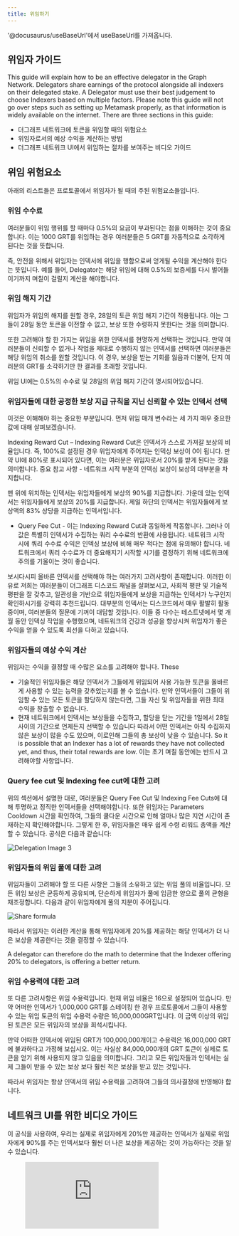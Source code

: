 ```yaml
---
title: 위임하기
---
```


'@docusaurus/useBaseUrl'에서 useBaseUrl를 가져옵니다.

## 위임자 가이드

This guide will explain how to be an effective delegator in the Graph Network. Delegators share earnings of the protocol alongside all indexers on their delegated stake. A Delegator must use their best judgement to choose Indexers based on multiple factors. Please note this guide will not go over steps such as setting up Metamask properly, as that information is widely available on the internet. There are three sections in this guide:

- 더그래프 네트워크에 토큰을 위임할 때의 위험요소
- 위임자로서의 예상 수익을 계산하는 방법
- 더그래프 네트워크 UI에서 위임하는 절차를 보여주는 비디오 가이드

## 위임 위험요소

아래의 리스트들은 프로토콜에서 위임자가 될 때의 주된 위험요소들입니다.

### 위임 수수료

여러분들이 위임 행위를 할 때마다 0.5%의 요금이 부과된다는 점을 이해하는 것이 중요합니다. 이는 1000 GRT를 위임하는 경우 여러분들은 5 GRT를 자동적으로 소각하게 된다는 것을 뜻합니다.

즉, 안전을 위해서 위임자는 인덱서에 위임을 행함으로써 얻게될 수익을 계산해야 한다는 뜻입니다. 예를 들어, Delegator는 해당 위임에 대해 0.5%의 보증세를 다시 벌어들이기까지 며칠이 걸릴지 계산을 해야합니다.

### 위임 해지 기간

위임자가 위임의 해지를 원할 경우, 28일의 토큰 위임 해지 기간이 적용됩니다. 이는 그들이 28일 동안 토큰을 이전할 수 없고, 보상 또한 수령하지 못한다는 것을 의미합니다.

또한 고려해야 할 한 가지는 위임을 위한 인덱서를 현명하게 선택하는 것입니다. 만약 여러분들이 신뢰할 수 없거나 작업을 제대로 수행하지 않는 인덱서를 선택하면 여러분들은 해당 위임의 취소를 원할 것입니다. 이 경우, 보상을 받는 기회를 잃음과 더불어, 단지 여러분의 GRT를 소각하기만 한 결과를 초래할 것입니다.

<div sx={{ mx: 'auto', maxWidth: '400px' }}>
  위임 UI에는 0.5%의 수수료 및 28일의 위임 해지 기간이 명시되어있습니다.
</div>

### 위임자들에 대한 공정한 보상 지급 규칙을 지닌 신뢰할 수 있는 인덱서 선택

이것은 이해해야 하는 중요한 부분입니다. 먼저 위임 매개 변수라는 세 가지 매우 중요한 값에 대해 살펴보겠습니다.

Indexing Reward Cut – Indexing Reward Cut은 인덱서가 스스로 가져갈 보상의 비율입니다. 즉, 100%로 설정된 경우 위임자에게 주어지는 인덱싱 보상이 0이 됩니다. 만약 UI에 80%로 표시되어 있다면, 이는 여러분은 위임자로서 20%를 받게 된다는 것을 의미합니다. 중요 참고 사항 - 네트워크 시작 부분의 인덱싱 보상이 보상의 대부분을 차지합니다.

<div sx={{ mx: 'auto', maxWidth: '700px' }}>
  맨 위에 위치하는 인덱서는 위임자들에게 보상의 90%를 지급합니다. 가운데 있는 인덱서는 위임자들에게 보상의 20%를 지급합니다. 제일 하단의 인덱서는 위임자들에게 보상액의 83% 상당을 지급하는 인덱서입니다.
</div>

- Query Fee Cut - 이는 Indexing Reward Cut과 동일하게 작동합니다. 그러나 이 값은 특별히 인덱서가 수집하는 쿼리 수수료의 반환에 사용됩니다. 네트워크 시작 시에 쿼리 수수료 수익은 인덱싱 보상에 비해 매우 적다는 점에 유의해야 합니다. 네트워크에서 쿼리 수수료가 더 중요해지기 시작할 시기를 결정하기 위해 네트워크에 주의를 기울이는 것이 좋습니다.

보시다시피 올바른 인덱서를 선택해야 하는 여러가지 고려사항이 존재합니다. 이러한 이유로 저희는 여러분들이 더그래프 디스코드 채널을 살펴보시고, 사회적 평판 및 기술적 평판을 잘 갖추고, 일관성을 기반으로 위임자들에게 보상을 지급하는 인덱서가 누구인지 확인하시기를 강력히 추천드립니다. 대부분의 인덱서는 디스코드에서 매우 활발히 활동중이며, 여러분들의 질문에 기꺼이 대답할 것입니다. 이들 중 다수는 테스트넷에서 몇 개월 동안 인덱싱 작업을 수행했으며, 네트워크의 건강과 성공을 향상시켜 위임자가 좋은 수익을 얻을 수 있도록 최선을 다하고 있습니다.

### 위임자들의 예상 수익 계산

위임자는 수익을 결정할 때 수많은 요소를 고려해야 합니다. These

- 기술적인 위임자들은 해당 인덱서가 그들에게 위임되어 사용 가능한 토큰을 올바르게 사용할 수 있는 능력을 갖추었는지를 볼 수 있습니다. 만약 인덱서들이 그들이 위임할 수 있는 모든 토큰을 할당하지 않는다면, 그들 자신 및 위임자들을 위한 최대 수익을 창출할 수 없습니다.
- 현재 네트워크에서 인덱서는 보상들을 수집하고, 할당을 닫는 기간을 1일에서 28일 사이의 기간으로 언제든지 선택할 수 있습니다 따라서 어떤 인덱서는 아직 수집하지 않은 보상이 많을 수도 있으며, 이로인해 그들의 총 보상이 낮을 수 있습니다. So it is possible that an Indexer has a lot of rewards they have not collected yet, and thus, their total rewards are low. 이는 초기 며칠 동안에는 반드시 고려해야할 사항입니다.

### Query fee cut 및 Indexing fee cut에 대한 고려

위의 섹션에서 설명한 대로, 여러분들은 Query Fee Cut 및 Indexing Fee Cuts에 대해 투명하고 정직한 인덱서들을 선택해야합니다. 또한 위임자는 Parameters Cooldown 시간을 확인하여, 그들의 쿨다운 시간으로 인해 얼마나 많은 지연 시간이 존재하는지 확인해야합니다. 그렇게 한 후, 위임자들은 매우 쉽게 수령 리워드 총액을 계산 할 수 있습니다. 공식은 다음과 같습니다:

![Delegation Image 3](/img/Delegation-Reward-Formula.png)

### 위임자들의 위임 풀에 대한 고려

위임자들이 고려해야 할 또 다른 사항은 그들의 소유하고 있는 위임 풀의 비율입니다. 모든 위임 보상은 균등하게 공유되며, 단순하게 위임자가 풀에 입금한 양으로 풀의 균형을 재조정합니다. 다음과 같이 위임자에게 풀의 지분이 주어집니다.

![Share formula](/img/Share-Forumla.png)

따라서 위임자는 이러한 계산을 통해 위임자에게 20%를 제공하는 해당 인덱서가 더 나은 보상을 제공한다는 것을 결정할 수 있습니다.

A delegator can therefore do the math to determine that the Indexer offering 20% to delegators, is offering a better return.

### 위임 수용력에 대한 고려

또 다른 고려사항은 위임 수용력입니다. 현재 위임 비율은 16으로 설정되어 있습니다. 만약 어떠한 인덱서가 1,000,000 GRT를 스테이킹 한 경우 프로토콜에서 그들이 사용할 수 있는 위임 토큰의 위임 수용력 수량은 16,000,000GRT입니다. 이 금액 이상의 위임된 토큰은 모든 위임자의 보상을 희석시킵니다.

만약 어떠한 인덱서에 위임된 GRT가 100,000,000개이고 수용력은 16,000,000 GRT에 불과하다고 가정해 보십시오. 이는 사실상 84,000,000개의 GRT 토큰이 실제로 토큰을 얻기 위해 사용되지 않고 있음을 의미합니다. 그리고 모든 위임자들과 인덱서는 실제 그들이 받을 수 있는 보상 보다 훨씬 적은 보상을 받고 있는 것입니다.

따라서 위임자는 항상 인덱서의 위임 수용력을 고려하여 그들의 의사결정에 반영해야 합니다.

## 네트워크 UI를 위한 비디오 가이드

이 공식을 사용하여, 우리는 실제로 위임자에게 20%만 제공하는 인덱서가 실제로 위임자에게 90%를 주는 인덱서보다 훨씬 더 나은 보상을 제공하는 것이 가능하다는 것을 알 수 있습니다.

<figure className="video-container">
  <iframe className="video-iframe" src="https://www.youtube.com/embed/2G7S2gdURdc" frameBorder="0" allowFullScreen />
</figure>
